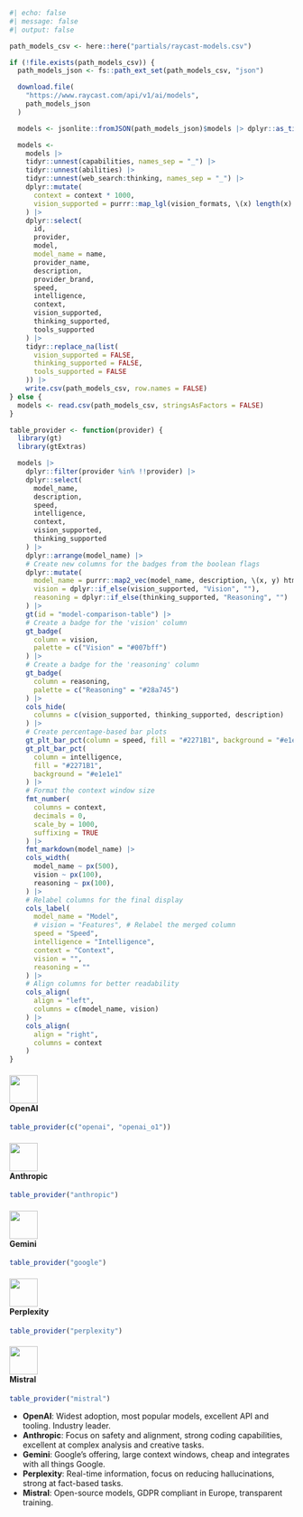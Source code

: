 
```r
#| echo: false
#| message: false
#| output: false

path_models_csv <- here::here("partials/raycast-models.csv")

if (!file.exists(path_models_csv)) {
  path_models_json <- fs::path_ext_set(path_models_csv, "json")

  download.file(
    "https://www.raycast.com/api/v1/ai/models",
    path_models_json
  )

  models <- jsonlite::fromJSON(path_models_json)$models |> dplyr::as_tibble()

  models <-
    models |>
    tidyr::unnest(capabilities, names_sep = "_") |>
    tidyr::unnest(abilities) |>
    tidyr::unnest(web_search:thinking, names_sep = "_") |>
    dplyr::mutate(
      context = context * 1000,
      vision_supported = purrr::map_lgl(vision_formats, \(x) length(x) > 0),
    ) |>
    dplyr::select(
      id,
      provider,
      model,
      model_name = name,
      provider_name,
      description,
      provider_brand,
      speed,
      intelligence,
      context,
      vision_supported,
      thinking_supported,
      tools_supported
    ) |>
    tidyr::replace_na(list(
      vision_supported = FALSE,
      thinking_supported = FALSE,
      tools_supported = FALSE
    )) |>
    write.csv(path_models_csv, row.names = FALSE)
} else {
  models <- read.csv(path_models_csv, stringsAsFactors = FALSE)
}

table_provider <- function(provider) {
  library(gt)
  library(gtExtras)

  models |>
    dplyr::filter(provider %in% !!provider) |>
    dplyr::select(
      model_name,
      description,
      speed,
      intelligence,
      context,
      vision_supported,
      thinking_supported
    ) |>
    dplyr::arrange(model_name) |>
    # Create new columns for the badges from the boolean flags
    dplyr::mutate(
      model_name = purrr::map2_vec(model_name, description, \(x, y) htmltools::tags$abbr(x, class = "quicktip", title = trimws(y)) |> format()),
      vision = dplyr::if_else(vision_supported, "Vision", ""),
      reasoning = dplyr::if_else(thinking_supported, "Reasoning", "")
    ) |>
    gt(id = "model-comparison-table") |>
    # Create a badge for the 'vision' column
    gt_badge(
      column = vision,
      palette = c("Vision" = "#007bff")
    ) |>
    # Create a badge for the 'reasoning' column
    gt_badge(
      column = reasoning,
      palette = c("Reasoning" = "#28a745")
    ) |>
    cols_hide(
      columns = c(vision_supported, thinking_supported, description)
    ) |>
    # Create percentage-based bar plots
    gt_plt_bar_pct(column = speed, fill = "#2271B1", background = "#e1e1e1") |>
    gt_plt_bar_pct(
      column = intelligence,
      fill = "#2271B1",
      background = "#e1e1e1"
    ) |>
    # Format the context window size
    fmt_number(
      columns = context,
      decimals = 0,
      scale_by = 1000,
      suffixing = TRUE
    ) |>
    fmt_markdown(model_name) |>
    cols_width(
      model_name ~ px(500),
      vision ~ px(100),
      reasoning ~ px(100),
    ) |>
    # Relabel columns for the final display
    cols_label(
      model_name = "Model",
      # vision = "Features", # Relabel the merged column
      speed = "Speed",
      intelligence = "Intelligence",
      context = "Context",
      vision = "",
      reasoning = ""
    ) |>
    # Align columns for better readability
    cols_align(
      align = "left",
      columns = c(model_name, vision)
    ) |>
    cols_align(
      align = "right",
      columns = context
    )
}
```

```{=html}
<style>
#model-comparison-table th:first-child {
  width: 200px;
}
#model-comparison-table th:nth-child(2),
#model-comparison-table th:nth-child(3) {
  width: 80px;
}
#model-comparison-table th:nth-child(5) {
  width: 60px;
}
#model-comparison-table th:nth-child(6) {
  width: 90px;
}
div.quicktip {
  position: absolute;
  background-color: #333;
  color: #fff;
  padding: 6px 10px;
  border-radius: 4px;
  font-size: 14px;
  pointer-events: none;
  max-width: 200px;
  z-index: 1000;
  opacity: 0;
  transition: opacity 0.2s ease-in-out;
  font-family: sans-serif;
}

div.quicktip.visible {
  opacity: 1;
}

abbr.quicktip:hover {
  cursor: help;
  text-decoration: dotted;
}
</style>
<script>
document.addEventListener('DOMContentLoaded', () => {
  const tooltip = document.createElement('div');
  tooltip.className = 'quicktip';
  document.body.appendChild(tooltip);

  const tooltipTargets = document.querySelectorAll('abbr.quicktip');

  tooltipTargets.forEach(el => {
    el.addEventListener('mouseenter', () => {
      const titleText = el.getAttribute('title');
      if (!titleText) return;

      el.setAttribute('data-tooltip', titleText);
      el.removeAttribute('title');

      tooltip.textContent = titleText;
      tooltip.classList.add('visible');
    });

    el.addEventListener('mouseleave', () => {
      const originalTitle = el.getAttribute('data-tooltip');
      if (originalTitle) {
        el.setAttribute('title', originalTitle);
        el.removeAttribute('data-tooltip');
      }
      tooltip.classList.remove('visible');
    });

    el.addEventListener('mousemove', e => {
      tooltip.style.left = `${e.pageX + 20}px`;
      tooltip.style.top = `${e.pageY + 10}px`;
    });
  });
});
</script>
```

::: {#model-comparison-tabset .panel-tabset}
#### ![](/assets/logos/openai.png){width="50px"}<br>OpenAI

```r
table_provider(c("openai", "openai_o1"))
```

#### ![](/assets/logos/anthropic.png){width="50px"}<br>Anthropic

```r
table_provider("anthropic")
```

#### ![](/assets/logos/googlegemini.png){width="50px"}<br>Gemini

```r
table_provider("google")
```

#### ![](/assets/logos/perplexity.png){width="50px"}<br>Perplexity

```r
table_provider("perplexity")
```

#### ![](/assets/logos/mistral.svg){width="50px"}<br>Mistral

```r
table_provider("mistral")
```
:::

```{=html}
<style>
#model-comparison-tabset > ul > li > a {
  display: flex;
  flex-direction: column;
  align-items: center;
  line-height: 0.5;
  padding-bottom: 1em;
}

#model-comparison-tabset > ul {
  display: flex;
  flex-direction: row;
  justify-content: space-between;
}
</style>
```

::: notes
* **OpenAI**: Widest adoption, most popular models, excellent API and tooling. Industry leader.
* **Anthropic**: Focus on safety and alignment, strong coding capabilities, excellent at complex analysis and creative tasks.
* **Gemini**: Google's offering, large context windows, cheap and integrates with all things Google.
* **Perplexity**: Real-time information, focus on reducing hallucinations, strong at fact-based tasks.
* **Mistral**: Open-source models, GDPR compliant in Europe, transparent training.
:::
